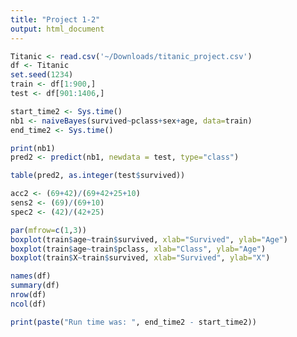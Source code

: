 ```yaml
---
title: "Project 1-2"
output: html_document
---
```


```r
Titanic <- read.csv('~/Downloads/titanic_project.csv')
df <- Titanic
set.seed(1234)
train <- df[1:900,]
test <- df[901:1406,]

start_time2 <- Sys.time()
nb1 <- naiveBayes(survived~pclass+sex+age, data=train)
end_time2 <- Sys.time()

print(nb1)
pred2 <- predict(nb1, newdata = test, type="class")

table(pred2, as.integer(test$survived))

acc2 <- (69+42)/(69+42+25+10)
sens2 <- (69)/(69+10)
spec2 <- (42)/(42+25)

par(mfrow=c(1,3)) 
boxplot(train$age~train$survived, xlab="Survived", ylab="Age")
boxplot(train$age~train$pclass, xlab="Class", ylab="Age")
boxplot(train$X~train$survived, xlab="Survived", ylab="X")

names(df)
summary(df)
nrow(df)
ncol(df)

print(paste("Run time was: ", end_time2 - start_time2))


```
